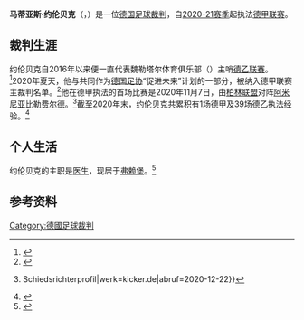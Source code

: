 {{noteTA|G1=football|G2=uefa|G3=德甲}}
{{Infobox football official
| name                = 马蒂亚斯·约伦贝克
| fullname            = {{lang|de|Dr. Matthias Jöllenbeck}}
| image               = 
| caption             = 
| birth_date          = {{Birth date and age|1987|2|16|df=y}}
| birth_place         = 
| death_date          = <!-- Use {{Death date and age|YYYY|MM|DD|YYYY|MM|DD|df=y}} if dead (death date followed by birth date) -->
| death_place         =
| otheroccupation     = 医生
| years1              = 2015–
| league1             = [[德国足协杯|德国足协杯]]
| role1               = 裁判
| years2              = 2016–
| league2             = [[德乙联赛|德乙联赛]]
| role2               = 裁判
| years3              = 2020–
| league3             = [[德甲联赛|德甲联赛]]
| role3               = 裁判
| internationalyears1 = 
| confederation1      = 
| internationalrole1  = 
}}
'''马蒂亚斯·约伦贝克'''（{{lang-de|Matthias Jöllenbeck}}，{{bd|1987年|2月16日|catIdx=Jöllenbeck, Matthias}}）是一位[[德国|德国]][[足球裁判|足球裁判]]，自[[2020年至2021年德国足球甲级联赛|2020-21赛季]]起执法[[德甲联赛|德甲联赛]]。

== 裁判生涯 ==
约伦贝克自2016年以来便一直代表魏勒塔尔体育俱乐部（{{lang|de|''SV Weilertal''}}）主哨[[德乙联赛|德乙联赛]]。<ref>{{Internetquelle |url=https://www.dfb.de/sportl-strukturen/schiedsrichter/schiedsrichter-im-einsatz/schiedsrichter-der-bundesligen/matthias-joellenbeck/ |titel=Matthias Jöllenbeck |werk=dfb.de|datum=2018-03-07 |abruf=2020-12-22 }}</ref>2020年夏天，他与{{ld|托比亚斯·赖歇尔|Tobias Reichel}}共同作为[[德国足协|德国足协]]“促进未来”计划的一部分，被纳入德甲联赛主裁判名单。<ref>{{Internetquelle |url=https://www.kicker.de/kampka_nicht_mehr_erstliga_schiedsrichter_29_jaehriger_badstuebner_steigt_auf-779162/artikel |titel=Kampka nicht mehr Erstliga-Schiedsrichter - 29-jähriger Badstübner steigt auf |werk=kicker.de|abruf=2020-12-22}}</ref>他在德甲执法的首场比赛是2020年11月7日，由[[柏林联盟足球俱乐部|柏林联盟]]对阵[[阿米尼亚比勒费尔德|阿米尼亚比勒费尔德]]。<ref>{{Internetquelle |url=https://www.kicker.de/matthias-joellenbeck/schiedsrichter |titel=Matthias Jöllenbeck {{!}} Schiedsrichterprofil|werk=kicker.de|abruf=2020-12-22}}</ref>截至2020年末，约伦贝克共累积有1场德甲及39场德乙执法经验。<ref>{{Internetquelle |url=https://www.dfb.de/sportl-strukturen/schiedsrichter/schiedsrichter-im-einsatz/schiedsrichter-der-bundesligen/matthias-joellenbeck/ |titel=Matthias Jöllenbeck |werk=dfb.de|datum=2018-03-07 |abruf=2020-12-22}}</ref>

==个人生活==
约伦贝克的主职是[[医生|医生]]，现居于[[弗赖堡|弗赖堡]]。<ref>{{Internetquelle |autor=Matthias Kaufhold|werk=Badische Zeitung |url=https://www.badische-zeitung.de/wie-der-freiburger-schiedsrichter-matthias-joellenbeck-seine-bundesliga-premiere-erlebt-hat |titel=Wie der Freiburger Schiedsrichter Matthias Jöllenbeck seine Bundesliga-Premiere erlebt hat|datum=2020-11-10|abruf=2020-12-22}}</ref>

== 参考资料 ==
{{reflist}}

{{Germany-sport-bio-stub}}
{{DEFAULTSORT:Jöllenbeck, Matthias}}
[[Category:德國足球裁判|Category:德國足球裁判]]